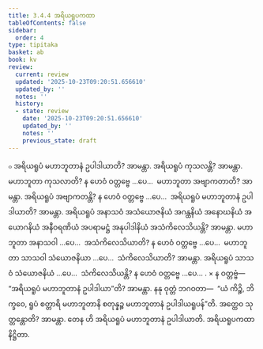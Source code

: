 ```yaml
---
title: 3.4.4 အရိယရူပကထာ
tableOfContents: false
sidebar:
  order: 4
type: tipitaka
basket: ab
book: kv
review:
  current: review
  updated: '2025-10-23T09:20:51.656610'
  updated_by: ''
  notes: ''
  history:
  - state: review
    date: '2025-10-23T09:20:51.656610'
    updated_by: ''
    notes: ''
    previous_state: draft
---
```



<ReviewStatus review={frontmatter.review} showDetails={true} />

<HypothesisAnnotation frontmatter={frontmatter} />

<DynamicBreadcrumb />

<Division number="698" book="kv" e="ch" v="32" p="361">

<Paragraph number="2239" book="kv">
๐ အရိယရူပံ မဟာဘူတာနံ ဥပါဒါယာတိ? အာမန္တာ. အရိယရူပံ ကုသလန္တိ? အာမန္တာ. မဟာဘူတာ ကုသလာတိ? န ဟေဝံ ဝတ္တဗ္ဗေ …ပေ…  မဟာဘူတာ အဗျာကတာတိ? အာမန္တာ. အရိယရူပံ အဗျာကတန္တိ? န ဟေဝံ ဝတ္တဗ္ဗေ …ပေ…  အရိယရူပံ မဟာဘူတာနံ ဥပါဒါယာတိ? အာမန္တာ. အရိယရူပံ အနာသဝံ အသံယောဇနိယံ အဂန္ထနိယံ အနောဃနိယံ အယောဂနိယံ အနီဝရဏိယံ အပရာမဋ္ဌံ အနုပါဒါနိယံ အသံကိလေသိယန္တိ? အာမန္တာ. မဟာဘူတာ အနာသဝါ …ပေ…  အသံကိလေသိယာတိ? န ဟေဝံ ဝတ္တဗ္ဗေ …ပေ…  မဟာဘူတာ သာသဝါ သံယောဇနိယာ …ပေ…  သံကိလေသိယာတိ? အာမန္တာ. အရိယရူပံ သာသဝံ သံယောဇနိယံ …ပေ…  သံကိလေသိယန္တိ? န ဟေဝံ ဝတ္တဗ္ဗေ …ပေ… .
</Paragraph>

</Division>
<Division number="699" book="kv" e="ch" v="32" p="361">

<Paragraph number="2240" book="kv">
× န ဝတ္တဗ္ဗံ—  “အရိယရူပံ မဟာဘူတာနံ ဥပါဒါယာ”တိ? အာမန္တာ. နနု ဝုတ္တံ ဘဂဝတာ—  “ယံ ကိဉ္စိ, ဘိက္ခဝေ, ရူပံ စတ္တာရိ မဟာဘူတာနိ စတုန္နဉ္စ မဟာဘူတာနံ ဥပါဒါယရူပန်”တိ. အတ္ထေဝ သုတ္တန္တောတိ? အာမန္တာ. တေန ဟိ အရိယရူပံ မဟာဘူတာနံ ဥပါဒါယာတိ.

</Paragraph>
</Division>

<Paragraph number="2241" type="center" book="kv">
အရိယရူပကထာ နိဋ္ဌိတာ.
</Paragraph>